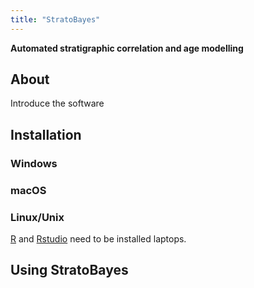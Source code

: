 ```yaml
---
title: "StratoBayes"
---
```


**Automated stratigraphic correlation and age modelling**

## About

Introduce the software

## Installation

### Windows

### macOS

### Linux/Unix

[R](https://www.r-project.org/) and [Rstudio](https://posit.co/downloads/) need to be installed  laptops.


## Using StratoBayes
